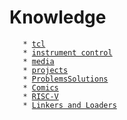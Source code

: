 = Knowledge =
    * [[tcl]]
    * [[instrument control]]
    * [[media]]
    * [[projects]]
    * [[ProblemsSolutions]]
    * [[Comics]]
    * [[RISC-V]]
    * [[Linkers and Loaders]]
